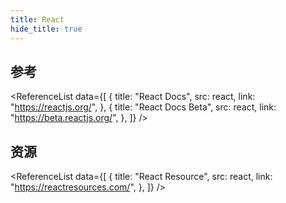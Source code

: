 ```yaml
---
title: React
hide_title: true
---
```



<FeatureIcon src={react} title="React" />
<LinkList
  data={[
    {
      title: "Hooks",
      link: "/docs/react/hooks",
      src: react,
    },
    {
      title: "DOM",
      link: "/docs/react/dom",
      src: react,
    },
    {
      title: "样式和 CSS",
      link: "/docs/react/style-and-css",
      src: react,
    },
    {
      title: "组件交互",
      link: "/docs/react/components-interaction",
      src: react,
    },
    {
      title: "解决方案",
      link: "/docs/react/solutions",
      src: react,
    },
    {
      title: "最佳实践",
      link: "/docs/react/best-practice",
      src: react,
    },
    {
      title: "React Router",
      link: "/docs/react/react-router",
      src: reactrouter,
    },
    {
      title: "React i18next",
      link: "/docs/react/react-i18next",
      src: i18next,
    },
    {
      title: "Redux",
      link: "/docs/react/redux",
      src: redux,
    },
    {
      title: "使用 TypeScript",
      link: "/docs/react/use-typescript",
      src: typescript,
    },
  ]}
/>

## 参考

<ReferenceList
  data={[
    {
      title: "React Docs",
      src: react,
      link: "https://reactjs.org/",
    },
    {
      title: "React Docs Beta",
      src: react,
      link: "https://beta.reactjs.org/",
    },
  ]}
/>

## 资源

<ReferenceList
  data={[
    {
      title: "React Resource",
      src: react,
      link: "https://reactresources.com/",
    },
  ]}
/>
